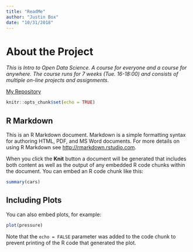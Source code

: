 ```yaml
---
title: "ReadMe"
author: "Justin Box"
date: "10/31/2018"
---
```

# About the Project

*This is Intro to Open Data Science. A course for everyone and a course for anywhere. The course runs for 7 weeks (Tue. 16-18:00) and consists of multiple on-line projects and assignments.*

[My Repository](https://justinrbox.github.io/IODS-project/)

```r
knitr::opts_chunk$set(echo = TRUE)
```

## R Markdown

This is an R Markdown document. Markdown is a simple formatting syntax for authoring HTML, PDF, and MS Word documents. For more details on using R Markdown see <http://rmarkdown.rstudio.com>.

When you click the **Knit** button a document will be generated that includes both content as well as the output of any embedded R code chunks within the document. You can embed an R code chunk like this:

```r
summary(cars)
```

## Including Plots

You can also embed plots, for example:

```r
plot(pressure)
```

Note that the `echo = FALSE` parameter was added to the code chunk to prevent printing of the R code that generated the plot.
